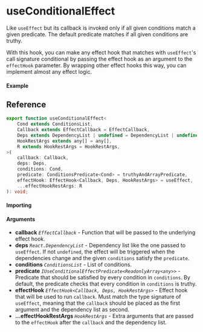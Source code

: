 
<Meta title="Lifecycle/useConditionalEffect" component={Example} />

# useConditionalEffect

Like `useEffect` but its callback is invoked only if all given conditions match a given predicate.
The default predicate matches if all given conditions are truthy.

With this hook, you can make any effect hook that matches with `useEffect`'s call signature
conditional by passing the effect hook as an argument to the `effectHook` parameter. By wrapping
other effect hooks this way, you can implement almost any effect logic.

#### Example

<Canvas>
	<Story story={Example} inline />
</Canvas>

## Reference

```ts
export function useConditionalEffect<
	Cond extends ConditionsList,
	Callback extends EffectCallback = EffectCallback,
	Deps extends DependencyList | undefined = DependencyList | undefined,
	HookRestArgs extends any[] = any[],
	R extends HookRestArgs = HookRestArgs,
>(
	callback: Callback,
	deps: Deps,
	conditions: Cond,
	predicate: ConditionsPredicate<Cond> = truthyAndArrayPredicate,
	effectHook: EffectHook<Callback, Deps, HookRestArgs> = useEffect,
	...effectHookRestArgs: R
): void;
```

#### Importing

<ImportPath />

#### Arguments

- **callback** _`EffectCallback`_ - Function that will be passed to the underlying effect hook.
- **deps** _`React.DependencyList`_ - Dependency list like the one passed to `useEffect`. If not
  `undefined`, the effect will be triggered when the dependencies change and the given `conditions`
  satisfy the `predicate`.
- **conditions** _`ConditionsList`_ - List of conditions.
- **predicate** _`IUseConditionalEffectPredicate<ReadonlyArray<any>>`_ - Predicate that should be
  satisfied by every condition in `conditions`. By default, the predicate checks that every condition
  in `conditions` is truthy.
- **effectHook** _`EffectHook<Callback, Deps, HookRestArgs>`_ - Effect hook that will be used to run
  `callback`. Must match the type signature of `useEffect`, meaning that the `callback` should be
  placed as the first argument and the dependency list as second.
- **...effectHookRestArgs** _`HookRestArgs`_ - Extra arguments that are passed to the `effectHook`
  after the `callback` and the dependency list.
